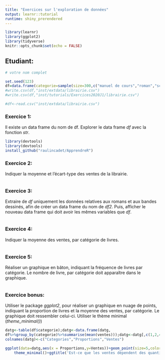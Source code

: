 ```yaml
---
title: "Exercices sur l'exploration de données"
output: learnr::tutorial
runtime: shiny_prerendered
---
```


```r
library(learnr)
library(ggplot2)
library(tidyverse)
knitr::opts_chunk$set(echo = FALSE)
```

## Etudiant:
```r
# votre nom complet
```



```r
set.seed(123)
df=data.frame(categorie=sample(size=300,c("manuel de cours","roman","science fiction","bande dessinée"),prob = c(0.2,0.24,0.19,0.37),replace = T),ventes=round(abs(rnorm(300,1500,1000))))
#write.csv(df,"inst/extdata/librairie.csv")
#write.csv(df,"inst/tutorials/Exercices2020J1/librairie.csv")

#df<-read.csv("inst/extdata/librairie.csv")

```

### Exercice 1:
Il existe un data frame du nom de df. Explorer le data frame *df* avec la fonction *str*.
```r
library(devtools)
library(devtools)
install_github("raulincadet/ApprendreR")

```


### Exercice 2:

Indiquer la moyenne et l'écart-type des ventes de la librairie.

```r


```

### Exercice 3:

Extraire de *df* uniquement les données relatives aux romans et aux bandes dessinés, afin de créer un data frame du nom de *df2*. Puis, afficher le nouveau data frame qui doit avoir les mêmes variables que *df*.

```r


```


### Exercice 4:

Indiquer la moyenne des ventes, par catégorie de livres.

```r


```

### Exercice 5:

Réaliser un graphique en bâton, indiquant la fréquence de livres par catégorie. Le nombre de livre, par catégorie doit apparaître dans le graphique.

```r


```

### Exercice bonus:

Utiliser le package *ggplot2*, pour réaliser un graphique en nuage de points, indiquant la proportion de livres et la moyenne des ventes, par catégorie. Le graphique doit ressembler celui-ci. Utiliser le thème minimal (*theme_minimal()*)

```r
datg<-table(df$categorie);datg<-data.frame(datg,
df%>%group_by(categorie)%>%summarise(mean(ventes)));datg<-datg[,c(1,2,4)]
colnames(datg)<-c("Categories","Proportions","Ventes")

ggplot(data=datg,aes(x = Proportions,y=Ventes))+geom_point(size=5,color='red')+
    theme_minimal()+ggtitle('Est-ce que les ventes dépendent des quantités vendues?')
```


```r


```
